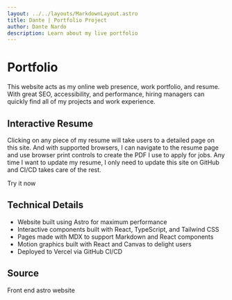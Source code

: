 ```yaml
---
layout: ../../layouts/MarkdownLayout.astro
title: Dante | Portfolio Project
author: Dante Nardo
description: Learn about my live portfolio
---
```



# Portfolio

This website acts as my online web presence, work portfolio, and resume. With great SEO, accessibility, and performance, hiring managers can quickly find all of my projects and work experience.

## Interactive Resume

Clicking on any piece of my resume will take users to a detailed page on this site. And with supported browsers, I can navigate to the resume page and use browser print controls to create the PDF I use to apply for jobs. Any time I want to update my resume, I only need to update this site on GitHub and CI/CD takes care of the rest.

<ArticleLink href="/resume">Try it now</ArticleLink>

## Technical Details

- Website built using <Badge>Astro</Badge> for maximum performance
- Interactive components built with <Badge>React</Badge>, <Badge>TypeScript</Badge>, and <Badge>Tailwind CSS</Badge>
- Pages made with <Badge>MDX</Badge> to support Markdown and <Badge>React</Badge> components
- Motion graphics built with <Badge>React</Badge> and <Badge>Canvas</Badge> to delight users
- Deployed to <Badge>Vercel</Badge> via <Badge>GitHub</Badge> CI/CD

## Source

<ArticleLink href="https://github.com/TheDolentCity/portfolio" openInNewTab>
  Front end astro website
</ArticleLink>
